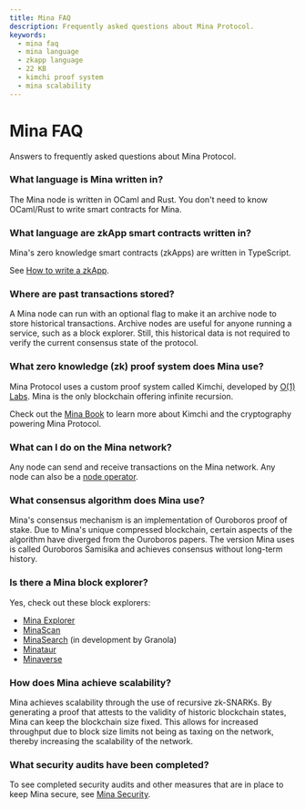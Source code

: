```yaml
---
title: Mina FAQ
description: Frequently asked questions about Mina Protocol.
keywords: 
  - mina faq
  - mina language
  - zkapp language
  - 22 KB
  - kimchi proof system
  - mina scalability
---
```


# Mina FAQ

Answers to frequently asked questions about Mina Protocol.

### What language is Mina written in?

The Mina node is written in OCaml and Rust. You don't need to know OCaml/Rust to write smart contracts for Mina.

### What language are zkApp smart contracts written in?

Mina's zero knowledge smart contracts (zkApps) are written in TypeScript.

See [How to write a zkApp](/zkapps/writing-a-zkapp/introduction-to-zkapps/how-to-write-a-zkapp).

### Where are past transactions stored?

A Mina node can run with an optional flag to make it an archive node to store historical transactions. Archive nodes are useful for anyone running a service, such as a block explorer. Still, this historical data is not required to verify the current consensus state of the protocol.

### What zero knowledge (zk) proof system does Mina use?

Mina Protocol uses a custom proof system called Kimchi,  developed by [O(1) Labs](https://o1labs.org/). Mina is the only blockchain offering infinite recursion.

Check out the [Mina Book](https://o1-labs.github.io/proof-systems/plonk/overview.html) to learn more about Kimchi and the cryptography powering Mina Protocol.

### What can I do on the Mina network?

Any node can send and receive transactions on the Mina network. Any node can also be a [node operator](/node-operators).

### What consensus algorithm does Mina use?

Mina's consensus mechanism is an implementation of Ouroboros proof of stake. Due to Mina's unique compressed blockchain, certain aspects of the algorithm have diverged from the Ouroboros papers. The version Mina uses is called Ouroboros Samisika and achieves consensus without long-term history.

### Is there a Mina block explorer?

Yes, check out these block explorers:

- [Mina Explorer](https://minaexplorer.com/)
- [MinaScan](https://minascan.io/)
- [MinaSearch](https://minasearch.com/) (in development by Granola)
- [Minataur](https://minataur.net/)
- [Minaverse](https://minaverse.xyz/)

### How does Mina achieve scalability?

Mina achieves scalability through the use of recursive zk-SNARKs. By generating a proof that attests to the validity of historic blockchain states, Mina can keep the blockchain size fixed. This allows for increased throughput due to block size limits not being as taxing on the network, thereby increasing the scalability of the network.

### What security audits have been completed?

To see completed security audits and other measures that are in place to keep Mina secure, see [Mina Security](/about-mina/security).
